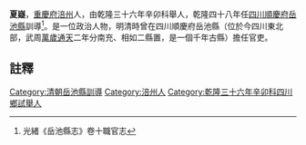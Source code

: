 {{明清人物信息框
| 姓名 =夏嶷
| 最高職務 = [[四川|四川]][[岳池縣|岳池縣]][[訓導|訓導]]
| 國家 = 大清
| 籍貫 = [[重慶府|重慶府]][[涪州|涪州]]
| 字號 =
| 出生日期 = ？年？月？日
| 逝世日期 = ？年？月？日
| 墓葬 = 
| 配偶 =  
| 親屬 = 曾祖、祖、父，母
| 出身 =乾隆三十六年辛卯科舉人 
| 著作 =  
*
}}
'''夏嶷'''{{BD|？年||？年||}}，[[重慶府|重慶府]][[涪州|涪州]]人，由乾隆三十六年辛卯科舉人，乾隆四十八年任[[四川|四川]][[順慶府|順慶府]][[岳池縣|岳池縣]]訓導<ref>光緒《岳池縣志》卷十職官志</ref>。是一位政治人物，明清時曾在四川順慶府岳池縣（位於今四川東北部，武周[[萬歲通天|萬歲通天]]二年分南充、相如二縣置，是一個千年古縣）擔任官吏。
==註釋==
{{reflist}}
{{清朝人物小作品}}
[[Category:清朝岳池縣訓導|Category:清朝岳池縣訓導]]
[[Category:涪州人|Category:涪州人]]
[[Category:乾隆三十六年辛卯科四川鄉試舉人|Category:乾隆三十六年辛卯科四川鄉試舉人]]